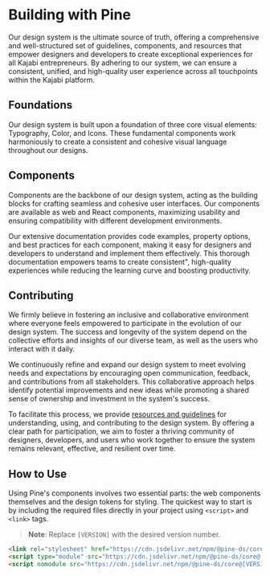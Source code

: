 
<Meta title="Welcome"  />

# Building with Pine
Our design system is the ultimate source of truth, offering a comprehensive and well-structured set of guidelines, components, and resources that empower designers and developers to create exceptional experiences for all Kajabi entrepreneurs. By adhering to our system, we can ensure a consistent, unified, and high-quality user experience across all touchpoints within the Kajabi platform.

## Foundations
Our design system is built upon a foundation of three core visual elements: Typography, Color, and Icons. These fundamental components work harmoniously to create a consistent and cohesive visual language throughout our designs.

## Components
Components are the backbone of our design system, acting as the building blocks for crafting seamless and cohesive user interfaces. Our components are available as web and React components, maximizing usability and ensuring compatibility with different development environments.

Our extensive documentation provides code examples, property options, and best practices for each component, making it easy for designers and developers to understand and implement them effectively. This thorough documentation empowers teams to create consistent", high-quality experiences while reducing the learning curve and boosting productivity.

## Contributing
We firmly believe in fostering an inclusive and collaborative environment where everyone feels empowered to participate in the evolution of our design system. The success and longevity of the system depend on the collective efforts and insights of our diverse team, as well as the users who interact with it daily.

We continuously refine and expand our design system to meet evolving needs and expectations by encouraging open communication, feedback, and contributions from all stakeholders. This collaborative approach helps identify potential improvements and new ideas while promoting a shared sense of ownership and investment in the system's success.

To facilitate this process, we provide [resources and guidelines](/docs/resources-contributing-to-the-design-system--page) for understanding, using, and contributing to the design system. By offering a clear path for participation, we aim to foster a thriving community of designers, developers, and users who work together to ensure the system remains relevant, effective, and resilient over time.

## How to Use

Using Pine's components involves two essential parts: the web components themselves and the design tokens for styling. The quickest way to start is by including the required files directly in your project using `<script>` and `<link>` tags.

> **Note**: Replace `[VERSION]` with the desired version number.

```html
<link rel="stylesheet" href="https://cdn.jsdelivr.net/npm/@pine-ds/core@[VERSION]/dist/pine-core/pine-core.css" />
<script type="module" src="https://cdn.jsdelivr.net/npm/@pine-ds/core@[VERSION]/dist/pine-core/pine-core.esm.js"></script>
<script nomodule src="https://cdn.jsdelivr.net/npm/@pine-ds/core@[VERSION]/dist/pine-core/index.esm.js"></script>
```

